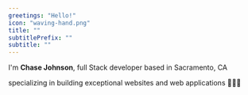 ```yaml
---
greetings: "Hello!"
icon: "waving-hand.png"
title: ""
subtitlePrefix: ""
subtitle: ""
---
```

I'm **Chase Johnson**, full Stack developer based in Sacramento, CA 

specializing in building exceptional websites and web applications 👨🏻‍💻